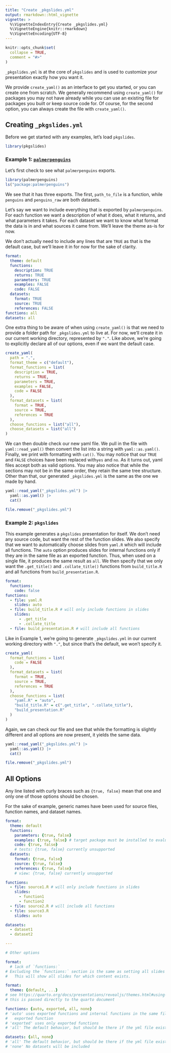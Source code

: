 ```yaml
---
title: "Create _pkgslides.yml"
output: rmarkdown::html_vignette
vignette: >
  %\VignetteIndexEntry{Create _pkgslides.yml}
  %\VignetteEngine{knitr::rmarkdown}
  %\VignetteEncoding{UTF-8}
---
```


```r
knitr::opts_chunk$set(
  collapse = TRUE,
  comment = "#>"
)
```

`_pkgslides.yml` is at the core of `pkgslides` and is used to customize your presentation exactly how you want it.

We provide `create_yaml()` as an interface to get you started, or you can create one from scratch. We generally recommend using `create_yaml()` for packages you may not have already while you can use an existing file for packages you built or keep source code for. Of course, for the second option, you can always create the file with `create_yaml()`.

## Creating `_pkgslides.yml`

Before we get started with any examples, let's load `pkgslides`.

```r
library(pkgslides)
```

### Example 1: [`palmerpenguins`](https://allisonhorst.github.io/palmerpenguins/)

Let's first check to see what `palmerpenguins` exports.

```r
library(palmerpenguins)
ls("package:palmerpenguins")
```

We see that it has three exports. The first, `path_to_file` is a function, while `penguins` and `penguins_raw` are both datasets.

Let's say we want to include everything that is exported by `palmerpenguins`. For each function we want a description of what it does, what it returns, and what parameters it takes. For each dataset we want to know what format the data is in and what sources it came from. We'll leave the theme as-is for now.

We don't actually need to include any lines that are `TRUE` as that is the default case, but we'll leave it in for now for the sake of clarity.

```.yaml
format:
  theme: default
  functions:
    description: TRUE
    returns: TRUE
    parameters: TRUE
    examples: FALSE
    code: FALSE
  datasets:
    format: TRUE
    source: TRUE
    references: FALSE
functions: all
datasets: all
```

One extra thing to be aware of when using `create_yaml()` is that we need to provide a folder path for `_pkgslides.yml` to live at. For now, we'll create it in our current working directory, represented by `"."`. Like above, we're going to explicitly declare all of our options, even if we want the default case.

```r
create_yaml(
  path = ".",
  format_theme = c("default"),
  format_functions = list(
    description = TRUE,
    returns = TRUE,
    parameters = TRUE,
    examples = FALSE,
    code = FALSE
  ),
  format_datasets = list(
    format = TRUE,
    source = TRUE,
    references = TRUE
  ),
  choose_functions = list("all"),
  choose_datasets = list("all")
)
```

We can then double check our new yaml file. We pull in the file with `yaml::read_yaml()` then convert the list into a string with `yaml::as.yaml()`. Finally, we print with formatting with `cat()`. You may notice that our `TRUE` and `FALSE` choices have been replaced with`yes` and `no`. As it turns out, yaml files accept both as valid options. You may also notice that while the sections may not be in the same order, they retain the same tree structure. Other than that, our generated `_pkgslides.yml` is the same as the one we made by hand.

```r
yaml::read_yaml("_pkgslides.yml") |> 
  yaml::as.yaml() |> 
  cat()
```

```r
file.remove("_pkgslides.yml")
```

### Example 2: `pkgslides`

This example generates a `pkgslides` presentation for itself. We don't need any source code, but want the rest of the function slides. We also specify that we want to automatically choose slides from `yaml.R` which will include all functions. The `auto` option produces slides for internal functions only if they are in the same file as an exported function. Thus, when used on a single file, it produces the same result as `all`. We then specify that we only want the `.get_title()` and `.collate_title()` functions from `build_title.R` and all functions from `build_presentation.R`.

```.yaml
format:
  functions:
    code: false
functions:
  - file: yaml.R
    slides: auto
  - file: build_title.R # will only include functions in slides
    slides:
      - .get_title
      - .collate_title
  - file: build_presentation.R # will include all functions
```

Like in Example 1, we're going to generate `_pkgslides.yml` in our current working directory with `"."`, but since that's the default, we won't specify it.

```r
create_yaml(
  format_functions = list(
    code = FALSE
  ),
  format_datasets = list(
    format = TRUE,
    source = TRUE,
    references = TRUE
  ),
  choose_functions = list(
    "yaml.R" = "auto",
    "build_title.R" = c(".get_title", ".collate_title"),
    "build_presentation.R"
  )
)
```

Again, we can check our file and see that while the formatting is slightly different and all options are now present, it yields the same data.

```r
yaml::read_yaml("_pkgslides.yml") |> 
  yaml::as.yaml() |> 
  cat()
```

```r
file.remove("_pkgslides.yml")
```

## All Options

Any line listed with curly braces such as `{true, false}` mean that one and only one of those options should be chosen.

For the sake of example, generic names have been used for source files, function names, and dataset names.

```.yaml
format:
  theme: default
  functions:
    parameters: {true, false}
    examples: {true, false} # target package must be installed to evaluate
    code: {true, false}
    # tests: {true, false} currently unsupported
  datasets:
    format: {true, false}
    source: {true, false}
    references: {true, false}
    # view: {true, false} currently unsupported

functions:
  - file: source1.R # will only include functions in slides
    slides:
      - function1
      - function2
  - file: source2.R # will include all functions
  - file: source3.R
    slides: auto

datasets:
  - dataset1
  - dataset2

---

# Other options

format:
  # lack of `functions:`
# Excluding the `functions:` section is the same as setting all slides to 'true'. 
#   This will show all slides for which content exists.

format:
  theme: {default, ...}
# see https://quarto.org/docs/presentations/revealjs/themes.html#using-themes
# this is passed directly to the quarto document

functions: {auto, exported, all, none}
# 'auto' uses exported functions and internal functions in the same file as an 
#   exported function
# 'exported' uses only exported functions
# 'all' The default behavior, but should be there if the yml file exists

datasets: {all, none}
# 'all' The default behavior, but should be there if the yml file exists
# 'none' No datasets will be included
```

